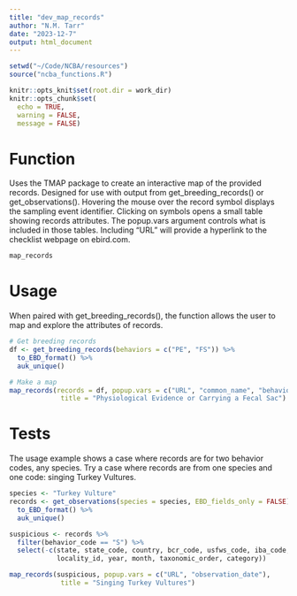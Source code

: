 ```yaml
---
title: "dev_map_records"
author: "N.M. Tarr"
date: "2023-12-7"
output: html_document
---
```


```r
setwd("~/Code/NCBA/resources")
source("ncba_functions.R")

knitr::opts_knit$set(root.dir = work_dir)
knitr::opts_chunk$set(
  echo = TRUE,
  warning = FALSE,
  message = FALSE)
```


# Function
Uses the TMAP package to create an interactive map of the provided records.  Designed for use with output from get_breeding_records() or get_observations().  Hovering the mouse over the record symbol displays the sampling event identifier.  Clicking on symbols opens a small table showing records attributes.  The popup.vars argument controls what is included in those tables.  Including "URL" will provide a hyperlink to the checklist webpage on ebird.com.
```r
map_records
```

# Usage
When paired with get_breeding_records(), the function allows the user to map and explore the attributes of records.
```r
# Get breeding records
df <- get_breeding_records(behaviors = c("PE", "FS")) %>%
  to_EBD_format() %>%
  auk_unique()

# Make a map
map_records(records = df, popup.vars = c("URL", "common_name", "behavior_code"), 
             title = "Physiological Evidence or Carrying a Fecal Sac")
```

# Tests
The usage example shows a case where records are for two behavior codes, any species.  Try a case where records are from one species and one code: singing Turkey Vultures.
```r
species <- "Turkey Vulture"
records <- get_observations(species = species, EBD_fields_only = FALSE) %>%
  to_EBD_format() %>%
  auk_unique()

suspicious <- records %>% 
  filter(behavior_code == "S") %>%
  select(-c(state, state_code, country, bcr_code, usfws_code, iba_code, 
            locality_id, year, month, taxonomic_order, category))

map_records(suspicious, popup.vars = c("URL", "observation_date"), 
             title = "Singing Turkey Vultures")
```